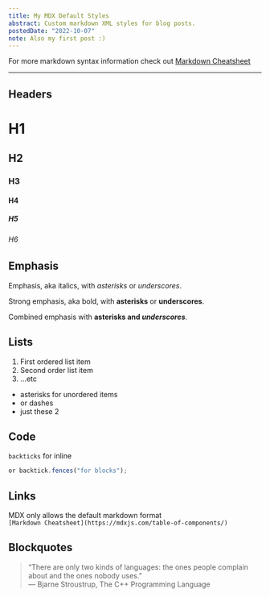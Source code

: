 ```yaml
---
title: My MDX Default Styles
abstract: Custom markdown XML styles for blog posts.
postedDate: "2022-10-07"
note: Also my first post :)
---
```


For more markdown syntax information check out [Markdown Cheatsheet](https://github.com/adam-p/markdown-here/wiki/Markdown-Cheatsheet)

---

## Headers

# H1

## H2

### H3

#### H4

##### H5

###### H6

## Emphasis

Emphasis, aka italics, with _asterisks_ or _underscores_.

Strong emphasis, aka bold, with **asterisks** or **underscores**.

Combined emphasis with **asterisks and _underscores_**.

## Lists

1. First ordered list item
2. Second order list item
3. ...etc

- asterisks for unordered items
- or dashes
- just these 2

## Code

`backticks` for inline

```js
or backtick.fences("for blocks");
```

## Links

MDX only allows the default markdown format\
`[Markdown Cheatsheet](https://mdxjs.com/table-of-components/)`

## Blockquotes

> “There are only two kinds of languages: the ones people complain about and the ones nobody uses.”\
> ― Bjarne Stroustrup, The C++ Programming Language
